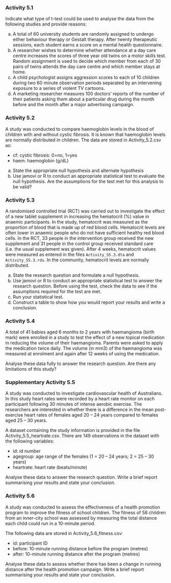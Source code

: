 ### Activity 5.1 {-}

Indicate what type of t-test could be used to analyse the data from the following studies and provide reasons:

a) A total of 60 university students are randomly assigned to undergo either behaviour therapy or Gestalt therapy. After twenty therapeutic sessions, each student earns a score on a mental health questionnaire.
b) A researcher wishes to determine whether attendance at a day care centre increases the scores of three year old twins on a motor skills test. Random assignment is used to decide which member from each of 30 pairs of twins attends the day care centre and which member stays at home.
c) A child psychologist assigns aggression scores to each of 10 children during two 60 minute observation periods separated by an intervening exposure to a series of violent TV cartoons.
d) A marketing researcher measures 100 doctors’ reports of the number of their patients asking them about a particular drug during the month before and the month after a major advertising campaign.

### Activity 5.2 {-}
A study was conducted to compare haemoglobin levels in the blood of children with and without cystic fibrosis. It is known that haemoglobin levels are normally distributed in children. The data are stored in Activity_5.2.csv as:

- cf: cystic fibrosis: 0=no, 1=yes
- haem: haemoglobin (g/dL)

a) State the appropriate null hypothesis and alternate hypothesis
b) Use jamovi or R to conduct an appropriate statistical test to evaluate the null hypothesis. Are the assumptions for the test met for this analysis to be valid?

### Activity 5.3 {-}
A randomised controlled trial (RCT) was carried out to investigate the effect of a new tablet supplement in increasing the hematocrit (%) value in anaemic participants. In the study, hematocrit was measured as the proportion of blood that is made up of red blood cells. Hematocrit levels are often lower in anaemic people who do not have sufficient healthy red blood cells. In the RCT, 33 people in the intervention group received the new supplement and 31 people in the control group received standard care (i.e. the usual supplement was given). After 4 weeks, hematocrit values were measured as entered in the files `Activity_S5.3.dta` and `Activity_S5.3.rds`. In the community, hematocrit levels are normally distributed.

a) State the research question and formulate a null hypothesis. 
b) Use jamovi or R to conduct an appropriate statistical test to answer the research question. Before using the test, check the data to see if the assumptions required for the test are met.
c) Run your statistical test. 
d) Construct a table to show how you would report your results and write a conclusion.

### Activity 5.4 {-}
A total of 41 babies aged 6 months to 2 years with haemangioma (birth mark) were enrolled in a study to test the effect of a new topical medication in reducing the volume of their haemangioma. Parents were asked to apply the medication twice daily. The volume (in mm3) of the haemangioma was measured at enrolment and again after 12 weeks of using the medication.

Analyse these data fully to answer the research question. Are there any limitations of this study?

### Supplementary Activity 5.5 {-}
A study was conducted to investigate cardiovascular health of Australians. In this study heart rates were recorded by a heart rate monitor on each participant following 30 minutes of intense aerobic exercise. The researchers are interested in whether there is a difference in the mean post-exercise heart rates of females aged 20 – 24 years compared to females aged 25 – 30 years.

A dataset containing the study information is provided in the file Activity_5.5_heartrate.csv. There are 149 observations in the dataset with the following variables:

- id: id number
- agegroup: age range of the females (1 = 20 – 24 years; 2 = 25 – 30 years)
- heartrate: heart rate (beats/minute)

Analyse these data to answer the research question. Write a brief report summarising your results and state your conclusion.

### Activity 5.6
A study was conducted to assess the effectiveness of a health promotion program to improve the fitness of school children. The fitness of 58 children from an inner-city school was assessed by measuring the total distance each child could run in a 10-minute period.

The following data are stored in Activity_5.6_fitness.csv:

- id: participant ID
- before: 10-minute running distance before the program (metres)
- after: 10-minute running distance after the program (metres)

Analyse these data to assess whether there has been a change in running distance after the health promotion campaign. Write a brief report summarising your results and state your conclusion.